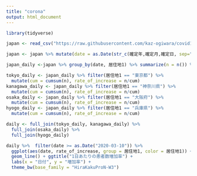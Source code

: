 ```yaml
---
title: "corona"
output: html_document
---
```


```r
library(tidyverse)

japan <- read_csv("https://raw.githubusercontent.com/kaz-ogiwara/covid19/master/data/individuals.csv")

japan <- japan %>% mutate(date = as.Date(str_c(確定年,確定月,確定日, sep="-", collapse = NULL)))

japan_daily <-japan %>% group_by(date, 居住地1) %>% summarize(n = n()) %>% ungroup()

tokyo_daily <- japan_daily %>% filter(居住地1 == "東京都") %>%
  mutate(cum = cumsum(n), rate_of_increase = n/cum)
kanagawa_daily <- japan_daily %>% filter(居住地1 == "神奈川県") %>%
  mutate(cum = cumsum(n), rate_of_increase = n/cum)
osaka_daily <- japan_daily %>% filter(居住地1 == "大阪府") %>%
  mutate(cum = cumsum(n), rate_of_increase = n/cum)
hyogo_daily <- japan_daily %>% filter(居住地1 == "兵庫県") %>%
  mutate(cum = cumsum(n), rate_of_increase = n/cum)

daily <- full_join(tokyo_daily, kanagawa_daily) %>%
  full_join(osaka_daily) %>%
  full_join(hyogo_daily)

daily %>%  filter(date >= as.Date("2020-03-10")) %>%
  ggplot(aes(date, rate_of_increase, group = 居住地1, color = 居住地1)) +
  geom_line() + ggtitle("1日あたりの患者数増加率") +
  labs(x = "日付", y = "増加率") +
  theme_bw(base_family = "HiraKakuProN-W3")


```

